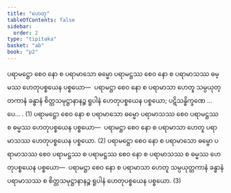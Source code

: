 ```yaml
---
title: "ဟေတု"
tableOfContents: false
sidebar:
  order: 2
type: "tipitaka"
basket: "ab"
book: "p2"
---
```



<DynamicBreadcrumb />

<Division number="87" book="p2" e="ch" v="38" p="285">

<Paragraph number="2303" book="p2">
ပရာမဋ္ဌော စေဝ နော စ ပရာမာသော ဓမ္မော ပရာမဋ္ဌဿ စေဝ နော စ ပရာမာသဿ ဓမ္မဿ ဟေတုပစ္စယေန ပစ္စယော—  ပရာမဋ္ဌာ စေဝ နော စ ပရာမာသာ ဟေတူ သမ္ပယုတ္တကာနံ ခန္ဓာနံ စိတ္တသမုဋ္ဌာနာနဉ္စ ရူပါနံ ဟေတုပစ္စယေန ပစ္စယော; ပဋိသန္ဓိက္ခဏေ …ပေ… . (1)
</Paragraph>

<Paragraph number="2304" book="p2">
ပရာမဋ္ဌော စေဝ နော စ ပရာမာသော ဓမ္မော ပရာမာသဿ စေဝ ပရာမဋ္ဌဿ စ ဓမ္မဿ ဟေတုပစ္စယေန ပစ္စယော—  ပရာမဋ္ဌာ စေဝ နော စ ပရာမာသာ ဟေတူ ပရာမာသဿ ဟေတုပစ္စယေန ပစ္စယော. (2)
</Paragraph>

<Paragraph number="2305" book="p2">
ပရာမဋ္ဌော စေဝ နော စ ပရာမာသော ဓမ္မော ပရာမာသဿ စေဝ ပရာမဋ္ဌဿ စ ပရာမဋ္ဌဿ စေဝ နော စ ပရာမာသဿ စ ဓမ္မဿ ဟေတုပစ္စယေန ပစ္စယော—  ပရာမဋ္ဌာ စေဝ နော စ ပရာမာသာ ဟေတူ သမ္ပယုတ္တကာနံ ခန္ဓာနံ ပရာမာသဿ စ စိတ္တသမုဋ္ဌာနာနဉ္စ ရူပါနံ ဟေတုပစ္စယေန ပစ္စယော. (3)
</Paragraph>
</Division>
